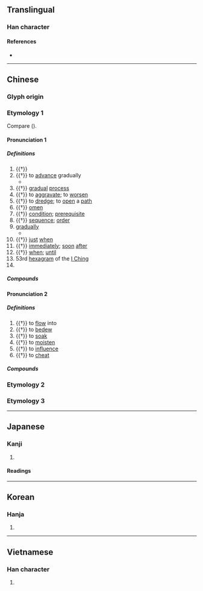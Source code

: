 {{also|渐}}
{{character info/new}}
==Translingual==

===Han character===
{{Han char|rn=85|rad=水|as=11|sn=14|four=32121|canj=EJJL|ids=⿰氵斬}}

====References====
* {{Han ref|kx=0647.140|dkj=18179|dj=1057.130|hdz=31717.030|uh=6F38|ud=28472|bh=BAA5|bd=47781}}

----

==Chinese==
{{zh-forms|s=渐}}

===Glyph origin===
{{Han etym}}

===Etymology 1===
Compare {{cog|km|ជាំ||wet; soaked; steeped}} ({{zh-ref|Schuessler, 2007}}).

====Pronunciation 1====
{{zh-pron
|m=jiàn
|c=zim6
|h=pfs=chhiam
|mn=xm,zz,tw:chiām/qz:chiǎm
|mc=2
|oc=2,2
|ma=
|cat=adv,n,v,prep,pn
}}

=====Definitions=====
{{zh-hanzi}}

# {{†}} {{w|Qiantang River}}
# {{†}} to [[advance]] gradually
#* {{zh-x|善 漸 於 惡{è}，惡{è} 化 於 善，成為{wéi} 性行|It is by the '''transition''' of virtue into wickedness and of wickedness into virtue that the characters are formed.|ref=Lunheng}}
# {{†}} [[gradual]] [[process]]
# {{†}} {{lb|zh|of an illness}} to [[aggravate]]; to [[worsen]]
# {{†}} to [[dredge]]; to [[open]] a [[path]]
# {{†}} [[omen]]
# {{†}} [[condition]]; [[prerequisite]]
# {{†}} [[sequence]]; [[order]]
# [[gradually]]
#* {{zh-x|滿 而 後 漸 者， 其 水 乎？|That which fills up and then flows out '''gradually''', is it not water?|ref=Fayan}}
# {{†}} [[just]] [[when]]
# {{†}} [[immediately]]; [[soon]] [[after]]
# {{†}} [[when]]; [[until]]
# 53rd [[hexagram]] of the [[I Ching]]
# {{surname|lang=zh}}

=====Compounds=====
{{zh-der|北漸|不漸|循序漸進|即漸|慎防杜漸|漸通人事|杜漸防萌|漸悟|杜漸防微|漸有起色|積裡漸裡|積漸|浸漸|漸進|漸漸|漸教|漸進法|漸漸之石|杜漸除微|漸近|漸趨式微|漸次|漸入佳境|漸至佳境|沉漸剛克|逐漸|防萌杜漸|西風東漸|鴻漸|防微杜漸}}

====Pronunciation 2====
{{zh-pron
|m=漸
|c=zim1
|mc=1
|oc=1,1
|dial=n
|cat=v
}}

=====Definitions=====
{{zh-hanzi}}

# {{†}} to [[flow]] into
# {{†}} to [[bedew]]
# {{†}} to [[soak]]
# {{†}} to [[moisten]]
# {{†}} to [[influence]]
# {{†}} to [[cheat]]

=====Compounds=====
{{zh-der|漸洳|日漸月染|東漸西被|東漸|漸染|蘭芷漸滫|遏漸防萌}}

===Etymology 2===
{{zh-see|潛|v}}

===Etymology 3===
{{zh-see|巉|v}}

{{zh-cat|Intermediate}}

----

==Japanese==

===Kanji===
{{ja-kanji|grade=c|rs=水11}}

# {{defn|lang=ja|sort=水11}}

====Readings====
{{ja-readings
|goon=せん, ぜん
|kanon=せん
|kanyoon=ぜん
|on=ざん
|kun=すす-む, ようや-く
}}

----

==Korean==

===Hanja===
{{ko-hanja|hangeul=[[점]], [[참]]|eumhun=|rv=jeom, cham|mr=chŏm, ch'am|y=cem, cham}}

# {{defn|lang=ko|sort=水11}}

----

==Vietnamese==

===Han character===
{{vi-hantu|[[tiệm]], [[tràn]], [[tiêm]], [[tiềm]]|rs=水11}}

# {{defn|lang=vi|sort=水11}}